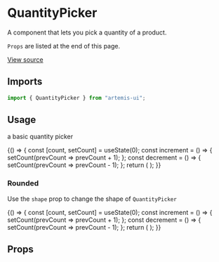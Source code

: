 
<Meta title="Design System/QuantityPicker" component={QuantityPicker} />

# QuantityPicker

A component that lets you pick a quantity of a product.

`Props` are listed at the end of this page.

[View source](https://github.com/iamrishupatel/artemis-ui/tree/main/src/components/QuantityPicker)

## Imports

```js
import { QuantityPicker } from "artemis-ui";
```

## Usage

a basic quantity picker

<Canvas>
  <Story name="basic">
    {() => {
      const [count, setCount] = useState(0);
      const increment = () => {
        setCount(prevCount => prevCount + 1);
      };
      const decrement = () => {
        setCount(prevCount => prevCount - 1);
      };
      return (
        <QuantityPicker
          count={count}
          onDecrease={decrement}
          onIncrease={increment}
          max={10}
        />
      );
    }}
  </Story>
</Canvas>

### Rounded

Use the `shape` prop to change the shape of `QuantityPicker`

<Canvas>
  <Story name="rounded">
    {() => {
      const [count, setCount] = useState(0);
      const increment = () => {
        setCount(prevCount => prevCount + 1);
      };
      const decrement = () => {
        setCount(prevCount => prevCount - 1);
      };
      return (
        <QuantityPicker
          shape="rounded"
          count={count}
          onDecrease={decrement}
          onIncrease={increment}
          max={10}
        />
      );
    }}
  </Story>
</Canvas>

## Props

<ArgsTable of={QuantityPicker} />
